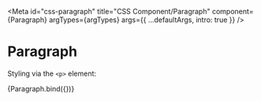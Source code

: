 

<Meta
  id="css-paragraph"
  title="CSS Component/Paragraph"
  component={Paragraph}
  argTypes={argTypes}
  args={{ ...defaultArgs, intro: true }}
/>

# Paragraph

Styling via the `<p>` element:

<Canvas>
  <Story name="Intro">{Paragraph.bind({})}</Story>
</Canvas>

<ArgsTable story="Intro" />
